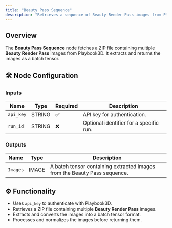 ```yaml
---
title: "Beauty Pass Sequence"
description: "Retrieves a sequence of Beauty Render Pass images from Playbook3D API."
---
```


## Overview

The **Beauty Pass Sequence** node fetches a ZIP file containing multiple **Beauty Render Pass** images from Playbook3D. It extracts and returns the images as a batch tensor.

## 🛠️ Node Configuration

### **Inputs**
| Name         | Type   | Required | Description |
|-------------|--------|----------|--------------------------------|
| `api_key`   | STRING | ✅        | API key for authentication. |
| `run_id`    | STRING | ❌        | Optional identifier for a specific run. |

### **Outputs**
| Name     | Type   | Description |
|----------|--------|--------------------------------|
| `Images` | IMAGE | A batch tensor containing extracted images from the Beauty Pass sequence. |

## ⚙️ Functionality

- Uses `api_key` to authenticate with Playbook3D.
- Retrieves a ZIP file containing multiple **Beauty Render Pass** images.
- Extracts and converts the images into a batch tensor format.
- Processes and normalizes the images before returning them.
